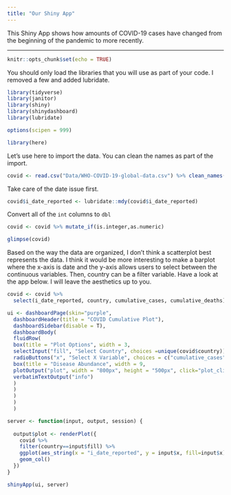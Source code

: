 ```yaml
---
title: "Our Shiny App"
---
```


This Shiny App shows how amounts of COVID-19 cases have changed from the beginning of the pandemic to more recently.

----

```r
knitr::opts_chunk$set(echo = TRUE)
```



You should only load the libraries that you will use as part of your code. I removed a few and added lubridate.
```r
library(tidyverse)
library(janitor)
library(shiny)
library(shinydashboard)
library(lubridate)
```

```r
options(scipen = 999)
```

```r
library(here)
```

Let's use here to import the data. You can clean the names as part of the import.
```r
covid <- read.csv("Data/WHO-COVID-19-global-data.csv") %>% clean_names()
```

Take care of the date issue first.
```r
covid$i_date_reported <- lubridate::mdy(covid$i_date_reported)
```

Convert all of the `int` columns to `dbl`
```r
covid <- covid %>% mutate_if(is.integer,as.numeric)
```

```r
glimpse(covid)
```

Based on the way the data are organized, I don't think a scatterplot best represents the data. I think it would be more interesting to make a barplot where the x-axis is date and the y-axis allows users to select between the continuous variables. Then, country can be a filter variable. Have a look at the app below. I will leave the aesthetics up to you.
```r
covid <- covid %>% 
  select(i_date_reported, country, cumulative_cases, cumulative_deaths)

ui <- dashboardPage(skin="purple",
  dashboardHeader(title = "COVID Cumulative Plot"),
  dashboardSidebar(disable = T),
  dashboardBody(
  fluidRow(
  box(title = "Plot Options", width = 3,
  selectInput("fill", "Select Country", choices =unique(covid$country)),
  radioButtons("x", "Select X Variable", choices = c("cumulative_cases", "cumulative_deaths"), selected = "cumulative_cases"),
  box(title = "Disease Abundance", width = 9,
  plotOutput("plot", width = "800px", height = "500px", click="plot_click"),
  verbatimTextOutput("info")
  ) 
  ) 
  )
  ) 
  )

server <- function(input, output, session) { 
  
  output$plot <- renderPlot({
    covid %>% 
    filter(country==input$fill) %>% 
    ggplot(aes_string(x = "i_date_reported", y = input$x, fill=input$x)) + 
    geom_col()
  })
}

shinyApp(ui, server)
```








